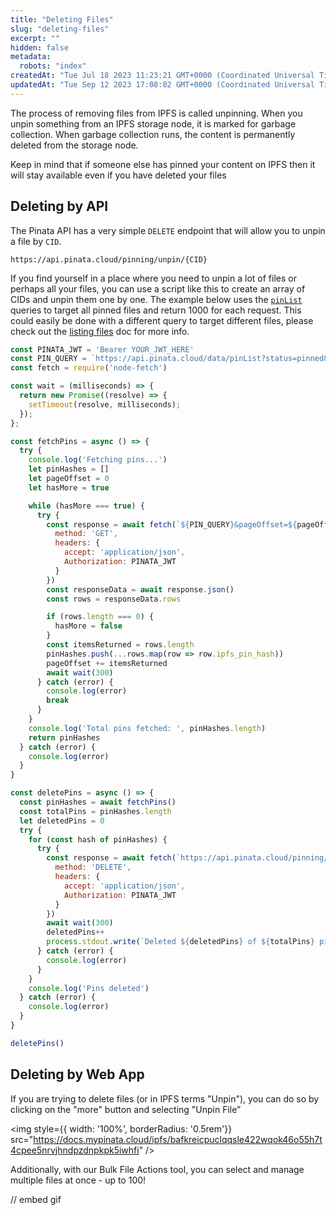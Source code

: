 ```yaml
---
title: "Deleting Files"
slug: "deleting-files"
excerpt: ""
hidden: false
metadata: 
  robots: "index"
createdAt: "Tue Jul 18 2023 11:23:21 GMT+0000 (Coordinated Universal Time)"
updatedAt: "Tue Sep 12 2023 17:08:02 GMT+0000 (Coordinated Universal Time)"
---
```


The process of removing files from IPFS is called unpinning. When you unpin something from an IPFS storage node, it is marked for garbage collection. When garbage collection runs, the content is permanently deleted from the storage node.

<Warning>Keep in mind that if someone else has pinned your content on IPFS then it will stay available even if you have deleted your files</Warning>

## Deleting by API

The Pinata API has a very simple `DELETE` endpoint that will allow you to unpin a file by `CID`. 

`https://api.pinata.cloud/pinning/unpin/{CID}`

If you find yourself in a place where you need to unpin a lot of files or perhaps all your files, you can use a script like this to create an array of CIDs and unpin them one by one. The example below uses the [`pinList`]() queries to target all pinned files and return 1000 for each request. This could easily be done with a different query to target different files, please check out the [listing files]() doc for more info.

```javascript Unpin All Files
const PINATA_JWT = 'Bearer YOUR_JWT_HERE'
const PIN_QUERY = `https://api.pinata.cloud/data/pinList?status=pinned&pageLimit=1000&includeCount=false`
const fetch = require('node-fetch')

const wait = (milliseconds) => {
  return new Promise((resolve) => {
    setTimeout(resolve, milliseconds);
  });
};

const fetchPins = async () => {
  try {
    console.log('Fetching pins...')
    let pinHashes = []
    let pageOffset = 0
    let hasMore = true

    while (hasMore === true) {
      try {
        const response = await fetch(`${PIN_QUERY}&pageOffset=${pageOffset}`, {
          method: 'GET',
          headers: {
            accept: 'application/json',
            Authorization: PINATA_JWT
          }
        })
        const responseData = await response.json()
        const rows = responseData.rows

        if (rows.length === 0) {
          hasMore = false
        }
        const itemsReturned = rows.length
        pinHashes.push(...rows.map(row => row.ipfs_pin_hash))
        pageOffset += itemsReturned
        await wait(300)
      } catch (error) {
        console.log(error)
        break
      }
    }
    console.log('Total pins fetched: ', pinHashes.length)
    return pinHashes
  } catch (error) {
    console.log(error)
  }
}

const deletePins = async () => {
  const pinHashes = await fetchPins()
  const totalPins = pinHashes.length
  let deletedPins = 0
  try {
    for (const hash of pinHashes) {
      try {
        const response = await fetch(`https://api.pinata.cloud/pinning/unpin/${hash}`, {
          method: 'DELETE',
          headers: {
            accept: 'application/json',
            Authorization: PINATA_JWT
          }
        })
        await wait(300)
        deletedPins++
        process.stdout.write(`Deleted ${deletedPins} of ${totalPins} pins\r`)
      } catch (error) {
        console.log(error)
      }
    }
    console.log('Pins deleted')
  } catch (error) {
    console.log(error)
  }
}

deletePins()
```

## Deleting by Web App

If you are trying to delete files (or in IPFS terms "Unpin"), you can do so by clicking on the "more" button and selecting "Unpin File”


<img style={{ width: '100%', borderRadius: '0.5rem'}} src="https://docs.mypinata.cloud/ipfs/bafkreicpuclqqsle422wqok46o55h7t4cpee5nrvjhndpzdnpkpk5iwhfi" />

Additionally, with our Bulk File Actions tool, you can select and manage multiple files at once - up to 100!

// embed gif
